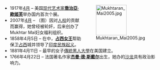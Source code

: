 <div style="float:right;margin-left:0.5em;">
[[Image:Mukhtaran_Mai2005.jpg|100x100px]]
</div>
*1917年[[4月|4月]] – 美国[[现代艺术|现代艺术家]]'''[[喬治亞·歐姬芙|喬治亞·歐姬芙]]'''举办国内首次个展。
*2007年[[4月|4月]] – '''{{link-en|莫哈塔然·比比|Mukhtaran Bibi}}'''（图）因对[[人权|人权]]的贡献而赢得{{link-en|North-South Prize|North-South Prize}}，她曾经被轮奸，后来创办了Mukhtar Mai妇女福利组织。
*1858年4月5日 – 在{{link-en|印度中部战役 (1858)|Central India Campaign}}中，'''[[占西女王|占西女王]]'''帮助保卫[[占西|占西]]城并领导了[[印度民族起义|印度民族起义]]。
*1881年4月11日 – 最早的女子[[傳統黑人大學|傳統黑人大學]]'''{{link-en|斯贝曼学院|Spelman College}}'''在美国建立。
*1766年4月22日 – 法国著名作家'''[[杰曼·德·斯戴尔|杰曼·德·斯戴尔]]'''出生，她办的[[沙龙_(聚会)|沙龙]]具有政治影响力。